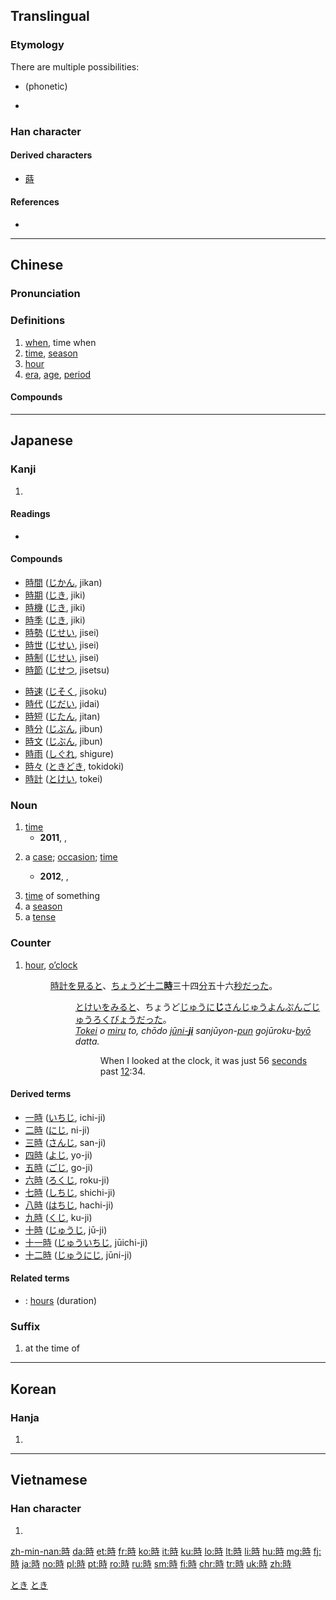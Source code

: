 {{also|时}}
==Translingual==
{{stroke order|type=animate}}

===Etymology===
There are multiple possibilities:
* {{Han compound|ls=psc|日|t1=time|寺}} (phonetic)
* {{Han compound|ls=ic|日|t1=time|寺|t2=temple}}

===Han character===
{{Han char|rn=72|rad=日|as=06|sn=10|four=64041|canj=AGDI|ids=⿰日寺}}

====Derived characters====
* [[蒔]]

====References====
* {{Han ref|kx=0494.220|dkj=13890|dj=0859.150|hdz=21505.050|uh=6642|ud=26178|bh=AEC9|bd=44745}}

----

==Chinese==
{{zh-forms|s=时}}

===Pronunciation===
{{zh-pron
|m=shí
|ma=y
|c=si4
|h=pfs=sṳ̀
|mn=sî
|w=3zr
|mc=y
|oc=y
|cat=n,adv
}}

===Definitions===
{{zh-hanzi}}

# [[when]], time when
# [[time]], [[season]]
# [[hour]]
# [[era]], [[age]], [[period]]

====Compounds====
{{der5
|{{zh-l|時弊}}
|{{zh-l|時不常兒}}
|{{zh-l|時不時}}
|{{zh-l|時不我待}}
|{{zh-l|時不我與}}
|{{zh-l|時差}}
|{{zh-l|時常}}
|{{zh-l|時辰}}
|{{zh-l|時代}}
|{{zh-l|時點}}
|{{zh-l|時段}}
|{{zh-l|時而}}
|{{zh-l|時分}}
|{{zh-l|時乖命蹇}}
|{{zh-l|時光}}
|{{zh-l|時過境遷}}
|{{zh-l|時候}}
|{{zh-l|時或}}
|{{zh-l|時機}}
|{{zh-l|時價}}
|{{zh-l|時間}}
|{{zh-l|時間詞}}
|{{zh-l|時間性}}
|{{zh-l|時節}}
|{{zh-l|時局}}
|{{zh-l|時刻}}
|{{zh-l|時空}}
|{{zh-l|時款}}
|{{zh-l|時來運轉}}
|{{zh-l|時令}}
|{{zh-l|時論}}
|{{zh-l|時髦}}
|{{zh-l|時評}}
|{{zh-l|時期}}
|{{zh-l|時區}}
|{{zh-l|時日}}
|{{zh-l|時尚}}
|{{zh-l|時時}}
|{{zh-l|時世}}
|{{zh-l|時事}}
|{{zh-l|時勢}}
|{{zh-l|時俗}}
|{{zh-l|時速}}
|{{zh-l|時態助詞}}
|{{zh-l|時務}}
|{{zh-l|時下}}
|{{zh-l|時鮮}}
|{{zh-l|時限}}
|{{zh-l|時效}}
|{{zh-l|時效處理}}
|{{zh-l|時新}}
|{{zh-l|時興}}
|{{zh-l|時序}}
|{{zh-l|時樣}}
|{{zh-l|時宜}}
|{{zh-l|時移勢遷}}
|{{zh-l|時移俗易}}
|{{zh-l|時隱時現}}
|{{zh-l|時有所聞}}
|{{zh-l|時雨}}
|{{zh-l|時運}}
|{{zh-l|時針}}
|{{zh-l|時政}}
|{{zh-l|時值}}
|{{zh-l|時鍾}}
|{{zh-l|時鍾座}}
|{{zh-l|時裝}}
|{{zh-l|時裝表演}}
}}

{{zh-cat|Advanced}}

----

==Japanese==

===Kanji===
{{ja-kanji|grade=2|rs=日06}}

# {{defn|lang=ja|sort=日06}}

====Readings====
* {{ja-readings
|goon=[[じ]] (ji)
|kanon=[[し]] (shi) {{qualifier|non-[[w:Jōyō kanji|Jōyō]] reading}}
|kun=[[とき]] (toki), [[これ]] (kore)}}

====Compounds====
{{der-top}}
{{top2}}
* [[時間]] ([[じかん]], jikan)
* [[時期]] ([[じき]], jiki)
* [[時機]] ([[じき]], jiki)
* [[時季]] ([[じき]], jiki)
* [[時勢]] ([[じせい]], jisei)
* [[時世]] ([[じせい]], jisei)
* [[時制]] ([[じせい]], jisei)
* [[時節]] ([[じせつ]], jisetsu)
{{mid2}}
* [[時速]] ([[じそく]], jisoku)
* [[時代]] ([[じだい]], jidai)
* [[時短]] ([[じたん]], jitan)
* [[時分]] ([[じぶん]], jibun)
* [[時文]] ([[じぶん]], jibun)
* [[時雨]] ([[しぐれ]], shigure)
* [[時々]] ([[ときどき]], tokidoki)
* [[時計]] ([[とけい]], tokei)
{{bottom}}
{{der-bottom}}

{{ja-kanjitab|とき|yomi=k}}

===Noun===
{{ja-noun|とき}}

# [[time]]
#* '''2011''', {{lang|ja|オワタP}}, [http://www5.atwiki.jp/hmiku/pages/14105.html {{lang|ja|アンデルツェ}}]
#*: {{ja-usex|'''時'''は戻せない|^'''とき''' は もどせない|Time is irreversible}}
# a [[case]]; [[occasion]]; [[time]]
#: {{ja-usex|現実逃避の'''時'''はWiktionaryを編集します。|^げんじつ とうひ の '''とき''' は Wiktionary を へんしゅう します。|I edit Wiktionary '''when''' escaping reality.}}
#: {{ja-usex|困った'''時'''は私に相談してください。|^こまった '''とき''' は わたし に そうだん して ください。|Please consult with me '''when''' troubled (in '''times''' of trouble).}}
#* '''2012''', {{l|ja|w:ja:家の裏でマンボウが死んでるP|タカハシヨウ}}, [http://www5.atwiki.jp/hmiku/pages/23740.html {{lang|ja|その魔王はまるで恋する乙女のように}}]
#*: {{ja-usex|こんな'''時'''は花占いだ！|^こんな '''とき''' は はなうらない だ！|{{t-needed|ja}}}}
# [[time]] of something
# a [[season]]
# a [[tense]]

===Counter===
{{ja-pos|counter|じ}}

# [[hour]], [[o'clock|o’clock]]
#: [[時計]]を[[見る]]と、[[ちょうど]][[十二時|十二'''時''']]三十四[[分]]五十六[[秒]]だった。
#:: [[とけい]]を[[みる]]と、ちょうど[[じゅうにじ|じゅうに'''じ''']]さんじゅうよん[[ぷん]]ごじゅうろく[[びょう]]だった。
#:: ''[[tokei|Tokei]] o [[miru]] to, chōdo [[jūni-ji|jūni-'''ji''']] sanjūyon-[[pun#Japanese|pun]] gojūroku-[[byō]] datta.''
#::: When I looked at the clock, it was just 56 [[seconds]] past [[twelve o'clock|12]]:34.

====Derived terms====
{{der-top}}
* [[一時]] ([[いちじ]], ichi-ji)
* [[二時]] ([[にじ]], ni-ji)
* [[三時]] ([[さんじ]], san-ji)
* [[四時]] ([[よじ]], yo-ji)
* [[五時]] ([[ごじ]], go-ji)
* [[六時]] ([[ろくじ]], roku-ji)
* [[七時]] ([[しちじ]], shichi-ji)
* [[八時]] ([[はちじ]], hachi-ji)
* [[九時]] ([[くじ]], ku-ji)
* [[十時]] ([[じゅうじ]], jū-ji)
* [[十一時]] ([[じゅういちじ]], jūichi-ji)
* [[十二時]] ([[じゅうにじ]], jūni-ji)
{{der-bottom}}

====Related terms====
* {{ja-r|時間|じかん}}: [[hours]] (duration)

===Suffix===
{{ja-pos|suffix|じ}}

# at the time of

[[Category:1000 Japanese basic words|とき]]
[[Category:ja:Time|とき]]

----

==Korean==

===Hanja===
{{ko-hanja|hangeul=시|eumhun=|mr=si|y=si}}

# {{defn|lang=ko|sort=日06}}

----

==Vietnamese==

===Han character===
{{vi-hantu|thì, thời|rs=日06}}

# {{defn|lang=vi|sort=日06}}

[[zh-min-nan:時]]
[[da:時]]
[[et:時]]
[[fr:時]]
[[ko:時]]
[[it:時]]
[[ku:時]]
[[lo:時]]
[[lt:時]]
[[li:時]]
[[hu:時]]
[[mg:時]]
[[fj:時]]
[[ja:時]]
[[no:時]]
[[pl:時]]
[[pt:時]]
[[ro:時]]
[[ru:時]]
[[sm:時]]
[[fi:時]]
[[chr:時]]
[[tr:時]]
[[uk:時]]
[[zh:時]]